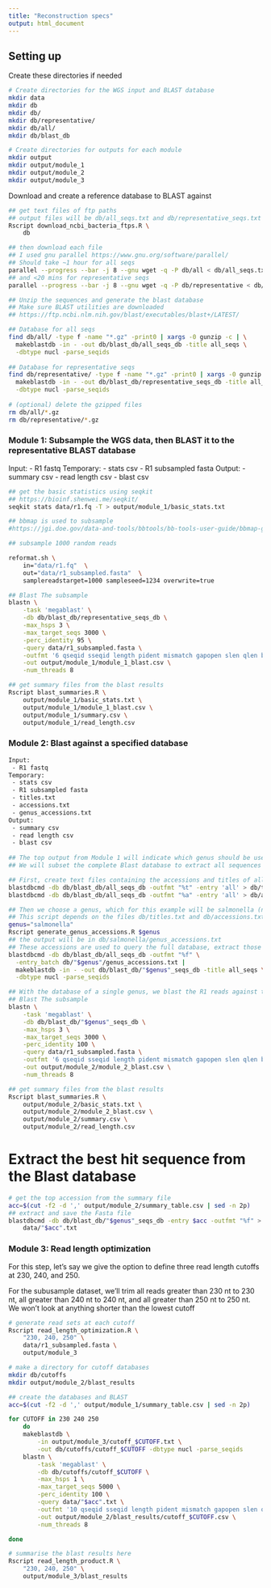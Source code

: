 ```yaml
---
title: "Reconstruction specs"
output: html_document
---
```



## Setting up

Create these directories if needed
```bash
# Create directories for the WGS input and BLAST database
mkdir data
mkdir db
mkdir db/
mkdir db/representative/
mkdir db/all/
mkdir db/blast_db

# Create directories for outputs for each module
mkdir output
mkdir output/module_1
mkdir output/module_2
mkdir output/module_3
```


Download and create a reference database to BLAST against
```bash
## get text files of ftp paths
## output files will be db/all_seqs.txt and db/representative_seqs.txt
Rscript download_ncbi_bacteria_ftps.R \
    db

## then download each file
## I used gnu parallel https://www.gnu.org/software/parallel/
## Should take ~1 hour for all seqs
parallel --progress --bar -j 8 --gnu wget -q -P db/all < db/all_seqs.txt
## and <20 mins for representative seqs
parallel --progress --bar -j 8 --gnu wget -q -P db/representative < db/representative_seqs.txt

## Unzip the sequences and generate the blast database
## Make sure BLAST utilities are downloaded 
## https://ftp.ncbi.nlm.nih.gov/blast/executables/blast+/LATEST/

## Database for all seqs
find db/all/ -type f -name "*.gz" -print0 | xargs -0 gunzip -c | \
  makeblastdb -in - -out db/blast_db/all_seqs_db -title all_seqs \
  -dbtype nucl -parse_seqids
  
## Database for representative seqs
find db/representative/ -type f -name "*.gz" -print0 | xargs -0 gunzip -c | \
  makeblastdb -in - -out db/blast_db/representative_seqs_db -title all_seqs \
  -dbtype nucl -parse_seqids
  
# (optional) delete the gzipped files
rm db/all/*.gz
rm db/representative/*.gz
```


### Module 1: Subsample the WGS data, then BLAST it to the representative BLAST database

Input:
 - R1 fastq
Temporary:
 - stats csv
 - R1 subsampled fasta
Output:
 - summary csv
 - read length csv
 - blast csv

```bash
## get the basic statistics using seqkit
## https://bioinf.shenwei.me/seqkit/
seqkit stats data/r1.fq -T > output/module_1/basic_stats.txt

## bbmap is used to subsample
#https://jgi.doe.gov/data-and-tools/bbtools/bb-tools-user-guide/bbmap-guide/

## subsample 1000 random reads

reformat.sh \
    in="data/r1.fq"  \
    out="data/r1_subsampled.fasta"  \
    samplereadstarget=1000 sampleseed=1234 overwrite=true

## Blast The subsample
blastn \
    -task 'megablast' \
    -db db/blast_db/representative_seqs_db \
    -max_hsps 3 \
    -max_target_seqs 3000 \
    -perc_identity 95 \
    -query data/r1_subsampled.fasta \
    -outfmt '6 qseqid sseqid length pident mismatch gapopen slen qlen bitscore stitle' \
    -out output/module_1/module_1_blast.csv \
    -num_threads 8

## get summary files from the blast results
Rscript blast_summaries.R \
    output/module_1/basic_stats.txt \
    output/module_1/module_1_blast.csv \
    output/module_1/summary.csv \
    output/module_1/read_length.csv

```

### Module 2: Blast against a specified database
```bash
Input:
 - R1 fastq
Temporary:
 - stats csv
 - R1 subsampled fasta
 - titles.txt
 - accessions.txt
 - genus_accessions.txt 
Output:
 - summary csv
 - read length csv
 - blast csv
 
## The top output from Module 1 will indicate which genus should be used as a candidate genome
## We will subset the complete Blast database to extract all sequences corresponding to that sequence

## First, create text files containing the accessions and titles of all genomes in the database
blastdbcmd -db db/blast_db/all_seqs_db -outfmt "%t" -entry 'all' > db/titles.txt
blastdbcmd -db db/blast_db/all_seqs_db -outfmt "%a" -entry 'all' > db/accessions.txt

## Then we choose a genus, which for this example will be salmonella (not case sensitive)
## This script depends on the files db/titles.txt and db/accessions.txt 
genus="salmonella"
Rscript generate_genus_accessions.R $genus
## the output will be in db/salmonella/genus_accessions.txt 
## These accessions are used to query the full database, extract those sequences, and pipe them into their own blast database
blastdbcmd -db db/blast_db/all_seqs_db -outfmt "%f" \
  -entry_batch db/"$genus"/genus_accessions.txt | 
  makeblastdb -in - -out db/blast_db/"$genus"_seqs_db -title all_seqs \
  -dbtype nucl -parse_seqids

## With the database of a single genus, we blast the R1 reads against them, this time only allowing 100% identity but otherwise the same as Module 1
## Blast The subsample
blastn \
    -task 'megablast' \
    -db db/blast_db/"$genus"_seqs_db \
    -max_hsps 3 \
    -max_target_seqs 3000 \
    -perc_identity 100 \
    -query data/r1_subsampled.fasta \
    -outfmt '6 qseqid sseqid length pident mismatch gapopen slen qlen bitscore stitle' \
    -out output/module_2/module_2_blast.csv \
    -num_threads 8

## get summary files from the blast results
Rscript blast_summaries.R \
    output/module_2/basic_stats.txt \
    output/module_2/module_2_blast.csv \
    output/module_2/summary.csv \
    output/module_2/read_length.csv
```

# Extract the best hit sequence from the Blast database
```bash
# get the top accession from the summary file
acc=$(cut -f2 -d ',' output/module_2/summary_table.csv | sed -n 2p)
## extract and save the Fasta file
blastdbcmd -db db/blast_db/"$genus"_seqs_db -entry $acc -outfmt "%f" > \
    data/"$acc".txt
```

### Module 3: Read length optimization

For this step, let's say we give the option to define three read length cutoffs
at 230, 240, and 250.

For the subusample dataset, we'll trim all reads greater than 230 nt to 230 nt,
all greater than 240 nt to 240 nt, and all greater than 250 nt to 250 nt. We won't
look at anything shorter than the lowest cutoff
```bash
# generate read sets at each cutoff
Rscript read_length_optimization.R \
    "230, 240, 250" \
    data/r1_subsampled.fasta \
    output/module_3

# make a directory for cutoff databases
mkdir db/cutoffs
mkdir output/module_2/blast_results

## create the databases and BLAST
acc=$(cut -f2 -d ',' output/module_1/summary_table.csv | sed -n 2p)

for CUTOFF in 230 240 250
    do
	makeblastdb \
        -in output/module_3/cutoff_$CUTOFF.txt \
        -out db/cutoffs/cutoff_$CUTOFF -dbtype nucl -parse_seqids
    blastn \
        -task 'megablast' \
        -db db/cutoffs/cutoff_$CUTOFF \
        -max_hsps 1 \
        -max_target_seqs 5000 \
        -perc_identity 100 \
        -query data/"$acc".txt \
        -outfmt '10 qseqid sseqid length pident mismatch gapopen slen qlen bitscore' \
        -out output/module_2/blast_results/cutoff_$CUTOFF.csv \
        -num_threads 8

done

# summarise the blast results here
Rscript read_length_product.R \
    "230, 240, 250" \
    output/module_3/blast_results

```



